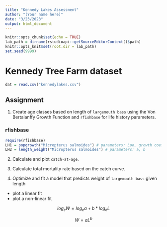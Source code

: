 ```yaml
---
title: "Kennedy Lakes Assessment"
author: "(Your name here)"
date: "3/23/2023"
output: html_document
---
```


```r
knitr::opts_chunk$set(echo = TRUE)
lab_path = dirname(rstudioapi::getSourceEditorContext()$path)
knitr::opts_knit$set(root.dir = lab_path)
set.seed(9999)
```

# Kennedy Tree Farm dataset

```r
dat = read.csv("kennedylakes.csv")
```

## Assignment

1) Create age classes based on length of `largemouth bass` using the Von Bertalanffy Growth Function and `rfishbase` for life history parameters.  

### rfishbase

```r
require(rfishbase)
LH1 = popgrowth("Micropterus salmoides") # parameters: Loo, growth coefficient k
LH2 = length_weight("Micropterus salmoides") # parameters: a, b 
```

2) Calculate and plot `catch-at-age`. 

3) Calculate total mortality rate based on the catch curve.

4) Optimize and fit a model that predicts weight of `largemouth bass` given length 
  - plot a linear fit
  - plot a non-linear fit

$$
log_eW = log_ea + b*log_eL 
$$

$$
W = aL^b
$$












